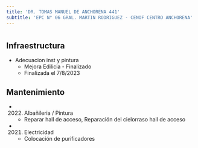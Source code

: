 ```yaml
---
title: 'DR. TOMAS MANUEL DE ANCHORENA 441'
subtitle: 'EPC N° 06 GRAL. MARTIN RODRIGUEZ - CENOF CENTRO ANCHORENA'
---
```


#
## Infraestructura

* Adecuacion inst y pintura 
    + Mejora Edilicia - Finalizado 
    + Finalizada el 7/8/2023 






## Mantenimiento

*  (2022) Albañileria / Pintura 
    + Reparar hall de acceso, Reparación del cielorraso hall de acceso

*  (2021) Electricidad 
    + Colocación de purificadores



